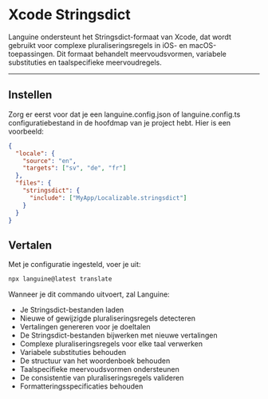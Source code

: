 # Xcode Stringsdict

Languine ondersteunt het Stringsdict-formaat van Xcode, dat wordt gebruikt voor complexe pluraliseringsregels in iOS- en macOS-toepassingen. Dit formaat behandelt meervoudsvormen, variabele substituties en taalspecifieke meervoudregels.

---

## Instellen

Zorg er eerst voor dat je een languine.config.json of languine.config.ts configuratiebestand in de hoofdmap van je project hebt. Hier is een voorbeeld:

```json
{
  "locale": {
    "source": "en",
    "targets": ["sv", "de", "fr"]
  },
  "files": {
    "stringsdict": {
      "include": ["MyApp/Localizable.stringsdict"]
    }
  }
}
```

## Vertalen

Met je configuratie ingesteld, voer je uit:

```bash
npx languine@latest translate
```

Wanneer je dit commando uitvoert, zal Languine:

- Je Stringsdict-bestanden laden
- Nieuwe of gewijzigde pluraliseringsregels detecteren
- Vertalingen genereren voor je doeltalen
- De Stringsdict-bestanden bijwerken met nieuwe vertalingen
- Complexe pluraliseringsregels voor elke taal verwerken
- Variabele substituties behouden
- De structuur van het woordenboek behouden
- Taalspecifieke meervoudsvormen ondersteunen
- De consistentie van pluraliseringsregels valideren
- Formatteringsspecificaties behouden
